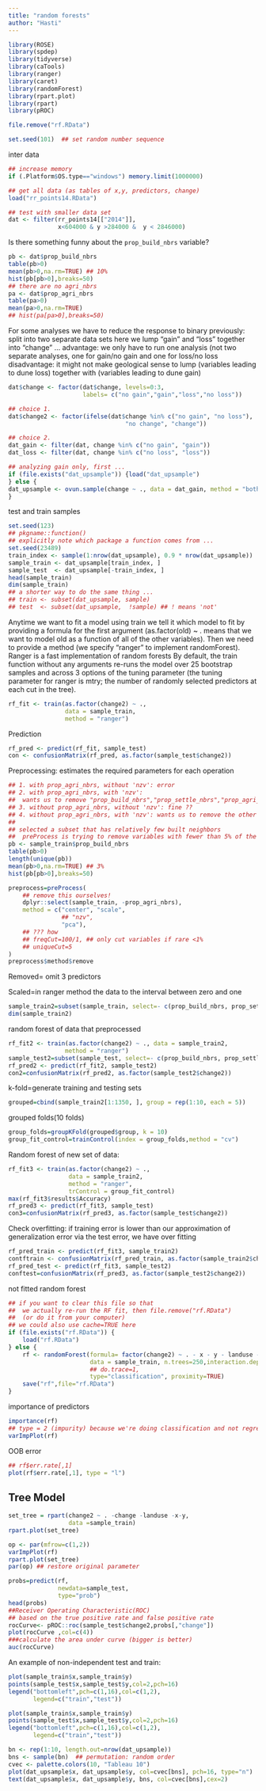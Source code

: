 ```yaml
---
title: "random forests"
author: "Hasti"
---
```


```r
library(ROSE)
library(spdep)
library(tidyverse)
library(caTools)
library(ranger)
library(caret)
library(randomForest)
library(rpart.plot)
library(rpart)
library(pROC)
```

```r
file.remove("rf.RData")
```

```r
set.seed(101)  ## set random number sequence
```

inter data
```r
## increase memory
if (.Platform$OS.type=="windows") memory.limit(1000000)

## get all data (as tables of x,y, predictors, change)
load("rr_points14.RData")

## test with smaller data set
dat <- filter(rr_points14[["2014"]],
              x<604000 & y >284000 &  y < 2846000)
```

Is there something funny about the `prop_build_nbrs` variable?

```r
pb <- dat$prop_build_nbrs
table(pb>0)
mean(pb>0,na.rm=TRUE) ## 10%
hist(pb[pb>0],breaks=50)
## there are no agri_nbrs
pa <- dat$prop_agri_nbrs
table(pa>0)
mean(pa>0,na.rm=TRUE)
## hist(pa[pa>0],breaks=50)
```
For some analyses we have to reduce the response to binary
previously: split into two separate data sets
here we lump "gain" and "loss" together into "change" ...
advantage: we only have to run one analysis (not two separate analyses, one
for gain/no gain and one for loss/no loss
disadvantage: it might not make geological sense to lump (variables leading to dune loss)
together with (variables leading to dune gain)

```r
dat$change <- factor(dat$change, levels=0:3,
                     labels= c("no gain","gain","loss","no loss"))

## choice 1.
dat$change2 <- factor(ifelse(dat$change %in% c("no gain", "no loss"),
                                 "no change", "change"))

## choice 2.
dat_gain <- filter(dat, change %in% c("no gain", "gain")) 
dat_loss <- filter(dat, change %in% c("no loss", "loss"))

## analyzing gain only, first ...
if (file.exists("dat_upsample")) {load("dat_upsample")
} else {
dat_upsample <- ovun.sample(change ~ ., data = dat_gain, method = "both", N=1500)$data
}
```
test and train samples

```r
set.seed(123)
## pkgname::function()
## explicitly note which package a function comes from ...
set.seed(23489)
train_index <- sample(1:nrow(dat_upsample), 0.9 * nrow(dat_upsample))
sample_train <- dat_upsample[train_index, ]
sample_test  <- dat_upsample[-train_index, ]
head(sample_train)
dim(sample_train)
## a shorter way to do the same thing ...
## train <- subset(dat_upsample, sample)
## test  <- subset(dat_upsample,  !sample) ## ! means 'not'
```

Anytime we want to fit a model using train we tell it which model to fit by providing a formula for the first argument (as.factor(old) ~ . means that we want to model old as a function of all of the other variables). Then we need to provide a method (we specify "ranger" to implement randomForest).
Ranger is a fast implementation of random forests 
By default, the train function without any arguments re-runs the model over 25 bootstrap samples and across 3 options of the tuning parameter (the tuning parameter for ranger is mtry; the number of randomly selected predictors at each cut in the tree).

```r
rf_fit <- train(as.factor(change2) ~ .,
                data = sample_train,
                method = "ranger")
```

Prediction

```r
rf_pred <- predict(rf_fit, sample_test)
con <- confusionMatrix(rf_pred, as.factor(sample_test$change2))
```
Preprocessing: estimates the required parameters for each operation 

```r
## 1. with prop_agri_nbrs, without 'nzv': error
## 2. with prop_agri_nbrs, with 'nzv':
##  wants us to remove "prop_build_nbrs","prop_settle_nbrs","prop_agri_nbrs"
## 3. without prop_agri_nbrs, without 'nzv': fine ??
## 4. without prop_agri_nbrs, with 'nzv': wants us to remove the other two
##
## selected a subset that has relatively few built neighbors
##  preProcess is trying to remove variables with fewer than 5% of the minority
pb <- sample_train$prop_build_nbrs
table(pb>0)
length(unique(pb))
mean(pb>0,na.rm=TRUE) ## 3%
hist(pb[pb>0],breaks=50)

preprocess=preProcess(
    ## remove this ourselves!
    dplyr::select(sample_train, -prop_agri_nbrs),
    method = c("center", "scale",
               ## "nzv",
               "pca"),
    ## ??? how 
    ## freqCut=100/1, ## only cut variables if rare <1%
    ## uniqueCut=5
)
preprocess$method$remove

```

Removed= omit 3 predictors

Scaled=in ranger method the data to the interval between zero and one

```r
sample_train2=subset(sample_train, select=- c(prop_build_nbrs, prop_settle_nbrs, prop_agri_nbrs))
dim(sample_train2)
```

random forest of data that preprocessed
```r
rf_fit2 <- train(as.factor(change2) ~ ., data = sample_train2,
                method = "ranger")
sample_test2=subset(sample_test, select=- c(prop_build_nbrs, prop_settle_nbrs, prop_agri_nbrs))
rf_pred2 <- predict(rf_fit2, sample_test2)
con2=confusionMatrix(rf_pred2, as.factor(sample_test2$change2))
```
k-fold=generate training and testing sets
```r
grouped=cbind(sample_train2[1:1350, ], group = rep(1:10, each = 5))
```
grouped folds(10 folds)

```r
group_folds=groupKFold(grouped$group, k = 10)
group_fit_control=trainControl(index = group_folds,method = "cv")
```

Random forest of new set of data:

```r
rf_fit3 <- train(as.factor(change2) ~ .,
                 data = sample_train2,
                 method = "ranger",
                 trControl = group_fit_control)
max(rf_fit3$results$Accuracy)
rf_pred3 <- predict(rf_fit3, sample_test)
con3=confusionMatrix(rf_pred3, as.factor(sample_test$change2))
```

Check overfitting: if training error is lower than our approximation of generalization error via the test error, we have over fitting

```r
rf_pred_train <- predict(rf_fit3, sample_train2)
contftrain <- confusionMatrix(rf_pred_train, as.factor(sample_train2$change2))
rf_pred_test <- predict(rf_fit3, sample_test2)
conftest=confusionMatrix(rf_pred3, as.factor(sample_test2$change2))
```

not fitted random forest

```r
## if you want to clear this file so that
##  we actually re-run the RF fit, then file.remove("rf.RData")
##  (or do it from your computer)
## we could also use cache=TRUE here
if (file.exists("rf.RData")) {
    load("rf.RData")
} else {
    rf <- randomForest(formula= factor(change2) ~ . - x - y - landuse - change,
                       data = sample_train, n.trees=250,interaction.depth=7,
                       ## do.trace=1,
                       type="classification", proximity=TRUE)
    save("rf",file="rf.RData")
}
```

importance of predictors

```r
importance(rf)
## type = 2 (impurity) because we're doing classification and not regression
varImpPlot(rf)
```

OOB error
```r
## rf$err.rate[,1]
plot(rf$err.rate[,1], type = "l")
```

## Tree Model

```r
set_tree = rpart(change2 ~ . -change -landuse -x-y,
                 data =sample_train)
rpart.plot(set_tree)
```

```r
op <- par(mfrow=c(1,2))
varImpPlot(rf)
rpart.plot(set_tree)
par(op) ## restore original parameter
```

```r
probs=predict(rf,
              newdata=sample_test,
              type="prob")
head(probs)
##Receiver Operating Characteristic(ROC)
## based on the true positive rate and false positive rate
rocCurve<- pROC::roc(sample_test$change2,probs[,"change"])
plot(rocCurve ,col=c(4))
###calculate the area under curve (bigger is better)
auc(rocCurve)
```

An example of non-independent test and train:

```r
plot(sample_train$x,sample_train$y)
points(sample_test$x,sample_test$y,col=2,pch=16)
legend("bottomleft",pch=c(1,16),col=c(1,2),
       legend=c("train","test"))
```

```r
plot(sample_train$x,sample_train$y)
points(sample_test$x,sample_test$y,col=2,pch=16)
legend("bottomleft",pch=c(1,16),col=c(1,2),
       legend=c("train","test"))
```


```r
bn <- rep(1:10, length.out=nrow(dat_upsample))
bns <- sample(bn)  ## permutation: random order
cvec <- palette.colors(10, "Tableau 10")
plot(dat_upsample$x, dat_upsample$y, col=cvec[bns], pch=16, type="n")
text(dat_upsample$x, dat_upsample$y, bns, col=cvec[bns],cex=2)
```
